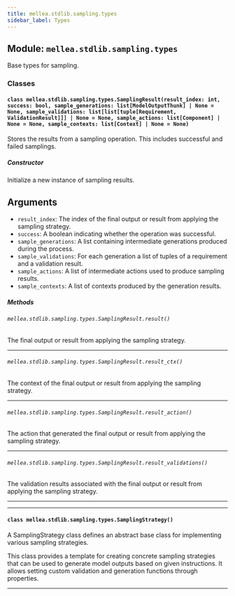 ```yaml
---
title: mellea.stdlib.sampling.types
sidebar_label: Types
---
```


## Module: `mellea.stdlib.sampling.types`

Base types for sampling.

### Classes

#### `class mellea.stdlib.sampling.types.SamplingResult(result_index: int, success: bool, sample_generations: list[ModelOutputThunk] | None = None, sample_validations: list[list[tuple[Requirement, ValidationResult]]] | None = None, sample_actions: list[Component] | None = None, sample_contexts: list[Context] | None = None)`

Stores the results from a sampling operation. This includes successful and failed samplings.

##### Constructor

Initialize a new instance of sampling results.


## Arguments

* `result_index`: The index of the final output or result from applying the sampling strategy.
* `success`: A boolean indicating whether the operation was successful.
* `sample_generations`: A list containing intermediate generations produced during the process.
* `sample_validations`: For each generation a list of tuples of a requirement and a validation result.
* `sample_actions`: A list of intermediate actions used to produce sampling results.
* `sample_contexts`: A list of contexts produced by the generation results.

##### Methods

###### `mellea.stdlib.sampling.types.SamplingResult.result()`

The final output or result from applying the sampling strategy.

-----

###### `mellea.stdlib.sampling.types.SamplingResult.result_ctx()`

The context of the final output or result from applying the sampling strategy.

-----

###### `mellea.stdlib.sampling.types.SamplingResult.result_action()`

The action that generated the final output or result from applying the sampling strategy.

-----

###### `mellea.stdlib.sampling.types.SamplingResult.result_validations()`

The validation results associated with the final output or result from applying the sampling strategy.

-----

---

#### `class mellea.stdlib.sampling.types.SamplingStrategy()`

A SamplingStrategy class defines an abstract base class for implementing various sampling strategies.

This class provides a template for creating concrete sampling strategies that can be used to generate model outputs based on given instructions.
It allows setting custom validation and generation functions through properties.

---
